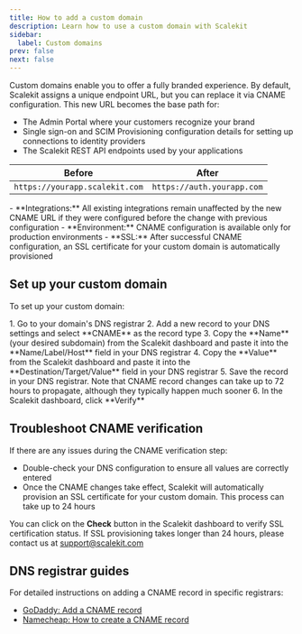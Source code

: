```yaml
---
title: How to add a custom domain
description: Learn how to use a custom domain with Scalekit
sidebar:
  label: Custom domains
prev: false
next: false
---
```



Custom domains enable you to offer a fully branded experience. By default, Scalekit assigns a unique endpoint URL, but you can replace it via CNAME configuration. This new URL becomes the base path for:

- The Admin Portal where your customers recognize your brand
- Single sign-on and SCIM Provisioning configuration details for setting up connections to identity providers
- The Scalekit REST API endpoints used by your applications

| Before | After |
|--------|-------|
| `https://yourapp.scalekit.com` | `https://auth.yourapp.com` |

<Aside type="note">
- **Integrations:** All existing integrations remain unaffected by the new CNAME URL if they were configured before the change with previous configuration
- **Environment:** CNAME configuration is available only for production environments
- **SSL:** After successful CNAME configuration, an SSL certificate for your custom domain is automatically provisioned
</Aside>

## Set up your custom domain

To set up your custom domain:

<Steps>
1. Go to your domain's DNS registrar
2. Add a new record to your DNS settings and select **CNAME** as the record type
3. Copy the **Name** (your desired subdomain) from the Scalekit dashboard and paste it into the **Name/Label/Host** field in your DNS registrar
4. Copy the **Value** from the Scalekit dashboard and paste it into the **Destination/Target/Value** field in your DNS registrar
5. Save the record in your DNS registrar. Note that CNAME record changes can take up to 72 hours to propagate, although they typically happen much sooner
6. In the Scalekit dashboard, click **Verify**
</Steps>

## Troubleshoot CNAME verification

If there are any issues during the CNAME verification step:
- Double-check your DNS configuration to ensure all values are correctly entered
- Once the CNAME changes take effect, Scalekit will automatically provision an SSL certificate for your custom domain. This process can take up to 24 hours

You can click on the **Check** button in the Scalekit dashboard to verify SSL certification status. If SSL provisioning takes longer than 24 hours, please contact us at <a href="mailto:support@scalekit.com" target="_blank">support@scalekit.com</a>

## DNS registrar guides

For detailed instructions on adding a CNAME record in specific registrars:
- <a href="https://www.godaddy.com/en-in/help/add-a-cname-record-19236" target="_blank">GoDaddy: Add a CNAME record</a>
- <a href="https://www.namecheap.com/support/knowledgebase/article.aspx/9646/2237/how-to-create-a-cname-record-for-your-domain" target="_blank">Namecheap: How to create a CNAME record</a>
